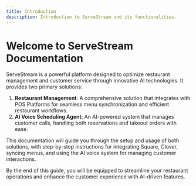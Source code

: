 ```yaml
---
title: Introduction
description: Introduction to ServeStream and its functionalities.
---
```


# Welcome to ServeStream Documentation

ServeStream is a powerful platform designed to optimize restaurant management and customer service through innovative AI technologies. It provides two primary solutions:

1. **Restaurant Management**: A comprehensive solution that integrates with POS Platforms for seamless menu synchronization and efficient restaurant workflows.
2. **AI Voice Scheduling Agent**: An AI-powered system that manages customer calls, handling both reservations and takeout orders with ease.

This documentation will guide you through the setup and usage of both solutions, with step-by-step instructions for integrating Square, Clover, syncing menus, and using the AI voice system for managing customer interactions.

By the end of this guide, you will be equipped to streamline your restaurant operations and enhance the customer experience with AI-driven features.
